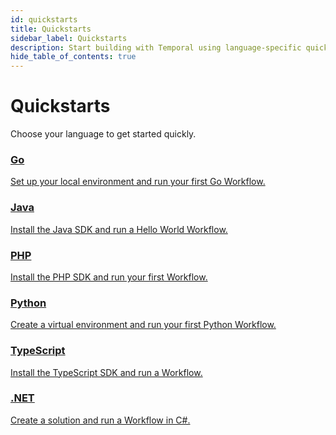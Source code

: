 ```yaml
---
id: quickstarts
title: Quickstarts
sidebar_label: Quickstarts
description: Start building with Temporal using language-specific quickstarts.
hide_table_of_contents: true
---
```



# Quickstarts

Choose your language to get started quickly.

<div className="quickstart-cards">
  <a className="qs-card" href="/develop/go/set-up-your-local-go">
    <h3>Go</h3>
    <p>Set up your local environment and run your first Go Workflow.</p>
  </a>
  <a className="qs-card" href="/develop/java/set-up-your-local-java">
    <h3>Java</h3>
    <p>Install the Java SDK and run a Hello World Workflow.</p>
  </a>
  <a className="qs-card" href="/develop/php/set-up-your-local-php">
    <h3>PHP</h3>
    <p>Install the PHP SDK and run your first Workflow.</p>
  </a>
  <a className="qs-card" href="/develop/python/set-up-your-local-python">
    <h3>Python</h3>
    <p>Create a virtual environment and run your first Python Workflow.</p>
  </a>
  <a className="qs-card" href="/develop/typescript/set-up-your-local-typescript">
    <h3>TypeScript</h3>
    <p>Install the TypeScript SDK and run a Workflow.</p>
  </a>
  <a className="qs-card" href="/develop/dotnet/set-up-your-local-dotnet">
    <h3>.NET</h3>
    <p>Create a solution and run a Workflow in C#.</p>
  </a>
</div>

<style>
{`.quickstart-cards {
  display: grid;
  grid-template-columns: repeat(auto-fill, minmax(260px, 1fr));
  gap: 1rem;
  margin-top: 1rem;
}
.qs-card {
  display: block;
  padding: 1rem 1.25rem;
  background: var(--ifm-card-background-color);
  border: 1px solid var(--ifm-color-emphasis-200);
  border-radius: 0.75rem;
  text-decoration: none;
  color: inherit;
  transition: box-shadow 0.2s ease, transform 0.1s ease;
}
.qs-card h3 { margin: 0 0 0.5rem; }
.qs-card p { margin: 0; color: var(--ifm-color-emphasis-700); }
.qs-card:hover { box-shadow: 0 6px 18px rgba(0,0,0,0.08); transform: translateY(-2px); }
`}
</style> 